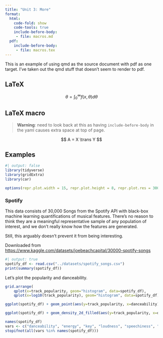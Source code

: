 ```yaml
---
title: "Unit 3: More"
format:
  html:
    code-fold: show
    code-tools: true
    include-before-body:
     - file: macros.md
  pdf: 
    include-before-body:
     - file: macros.tex
---
```


This is an example of using qmd as the source document with pdf as one target. I've taken out the qmd stuff that doesn't seem to render to pdf.



## LaTeX

$$
\theta = \int_0^\infty f(x,\theta)d\theta
$$

## LaTeX macro

> **Warning**: need to look back at this as having `include-before-body` in the yaml causes extra space at top of page.

$$
A = X \trans Y
$$




## Examples

```r
#| output: false
library(tidyverse)
library(gridExtra)
library(car)

options(repr.plot.width = 15, repr.plot.height = 8, repr.plot.res = 300)
```

### Spotify

This data consists of 30,000 Songs from the Spotify API with black-box machine 
learning quantifications of musical features.  There's no reason to think
they are a meaningful representative sample of any population of interest,
and we don't really know how the features are generated.

Still, this arguably doesn't prevent it from being interesting.

Downloaded from [https://www.kaggle.com/datasets/joebeachcapital/30000-spotify-songs](https://www.kaggle.com/datasets/joebeachcapital/30000-spotify-songs)


```r
#| output: true
spotify_df <- read.csv("../datasets/spotify_songs.csv")
print(summary(spotify_df))
```

Let's plot the popularity and danceability.

```r
grid.arrange(
    qplot(x=track_popularity, geom="histogram", data=spotify_df),
    qplot(x=log10(track_popularity), geom="histogram", data=spotify_df), ncol=2)
```



```r
ggplot(spotify_df) + geom_point(aes(y=track_popularity, x=danceability))
```


```r
ggplot(spotify_df) + geom_density_2d_filled(aes(y=track_popularity, x=danceability))
```


```r
names(spotify_df)
vars <- c("danceability", "energy", "key", "loudness", "speechiness", "acousticness", "instrumentalness", "liveness")
stopifnot(all(vars %in% names(spotify_df)))
```
